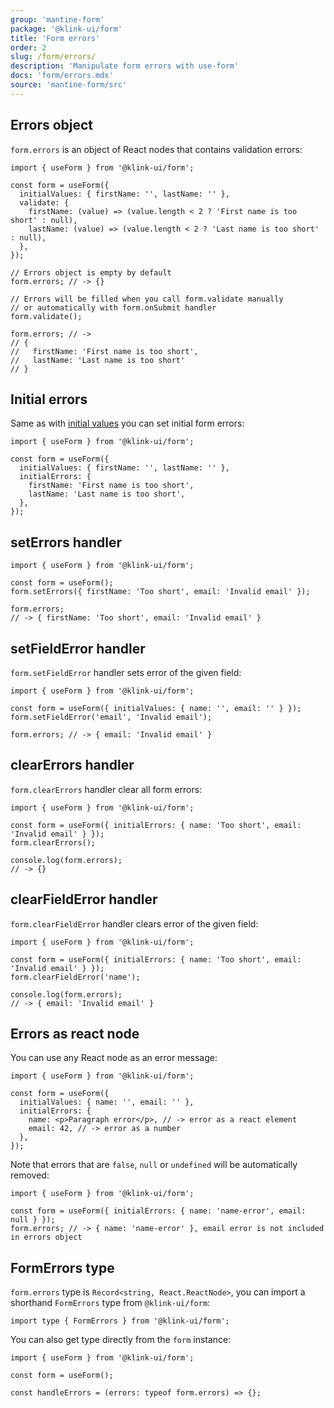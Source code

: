 ```yaml
---
group: 'mantine-form'
package: '@klink-ui/form'
title: 'Form errors'
order: 2
slug: /form/errors/
description: 'Manipulate form errors with use-form'
docs: 'form/errors.mdx'
source: 'mantine-form/src'
---
```



## Errors object

`form.errors` is an object of React nodes that contains validation errors:

```tsx
import { useForm } from '@klink-ui/form';

const form = useForm({
  initialValues: { firstName: '', lastName: '' },
  validate: {
    firstName: (value) => (value.length < 2 ? 'First name is too short' : null),
    lastName: (value) => (value.length < 2 ? 'Last name is too short' : null),
  },
});

// Errors object is empty by default
form.errors; // -> {}

// Errors will be filled when you call form.validate manually
// or automatically with form.onSubmit handler
form.validate();

form.errors; // ->
// {
//   firstName: 'First name is too short',
//   lastName: 'Last name is too short'
// }
```

## Initial errors

Same as with [initial values](/form/values/) you can set initial form errors:

```tsx
import { useForm } from '@klink-ui/form';

const form = useForm({
  initialValues: { firstName: '', lastName: '' },
  initialErrors: {
    firstName: 'First name is too short',
    lastName: 'Last name is too short',
  },
});
```

## setErrors handler

```tsx
import { useForm } from '@klink-ui/form';

const form = useForm();
form.setErrors({ firstName: 'Too short', email: 'Invalid email' });

form.errors;
// -> { firstName: 'Too short', email: 'Invalid email' }
```

## setFieldError handler

`form.setFieldError` handler sets error of the given field:

```tsx
import { useForm } from '@klink-ui/form';

const form = useForm({ initialValues: { name: '', email: '' } });
form.setFieldError('email', 'Invalid email');

form.errors; // -> { email: 'Invalid email' }
```

## clearErrors handler

`form.clearErrors` handler clear all form errors:

```tsx
import { useForm } from '@klink-ui/form';

const form = useForm({ initialErrors: { name: 'Too short', email: 'Invalid email' } });
form.clearErrors();

console.log(form.errors);
// -> {}
```

## clearFieldError handler

`form.clearFieldError` handler clears error of the given field:

```tsx
import { useForm } from '@klink-ui/form';

const form = useForm({ initialErrors: { name: 'Too short', email: 'Invalid email' } });
form.clearFieldError('name');

console.log(form.errors);
// -> { email: 'Invalid email' }
```

## Errors as react node

You can use any React node as an error message:

```tsx
import { useForm } from '@klink-ui/form';

const form = useForm({
  initialValues: { name: '', email: '' },
  initialErrors: {
    name: <p>Paragraph error</p>, // -> error as a react element
    email: 42, // -> error as a number
  },
});
```

Note that errors that are `false`, `null` or `undefined` will be automatically removed:

```tsx
import { useForm } from '@klink-ui/form';

const form = useForm({ initialErrors: { name: 'name-error', email: null } });
form.errors; // -> { name: 'name-error' }, email error is not included in errors object
```

## FormErrors type

`form.errors` type is `Record<string, React.ReactNode>`, you can import a shorthand `FormErrors` type from `@klink-ui/form`:

```tsx
import type { FormErrors } from '@klink-ui/form';
```

You can also get type directly from the `form` instance:

```tsx
import { useForm } from '@klink-ui/form';

const form = useForm();

const handleErrors = (errors: typeof form.errors) => {};
```
